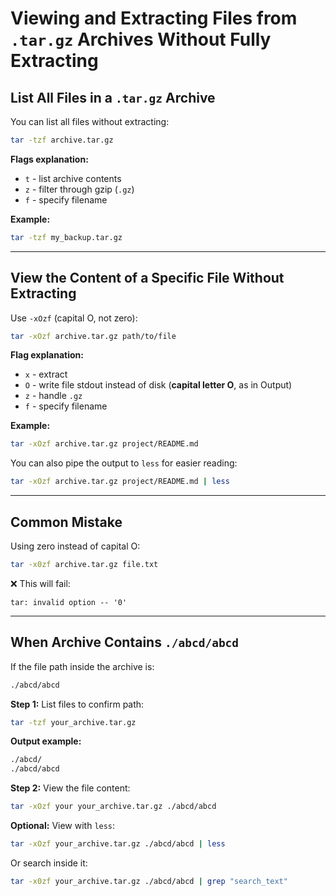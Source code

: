 # Viewing and Extracting Files from `.tar.gz` Archives Without Fully Extracting

## List All Files in a `.tar.gz` Archive

You can list all files without extracting:

```bash
tar -tzf archive.tar.gz
```

**Flags explanation:**
- `t` - list archive contents
- `z` - filter through gzip (`.gz`)
- `f` - specify filename

**Example:**
```bash
tar -tzf my_backup.tar.gz
```

---

## View the Content of a Specific File Without Extracting

Use `-xOzf` (capital O, not zero):

```bash
tar -xOzf archive.tar.gz path/to/file
```

**Flag explanation:**
- `x` - extract
- `O` - write file stdout instead of disk (**capital letter O**, as in Output)
- `z` - handle `.gz`
- `f` - specify filename

**Example:**

```bash
tar -xOzf archive.tar.gz project/README.md
```

You can also pipe the output to `less` for easier reading:

```bash
tar -xOzf archive.tar.gz project/README.md | less
```

---

## Common Mistake
Using zero instead of capital O:
```bash
tar -x0zf archive.tar.gz file.txt
```
❌ This will fail:
```vbnet
tar: invalid option -- '0'
```

---
## When Archive Contains `./abcd/abcd`
If the file path inside the archive is:
```bash
./abcd/abcd
```
**Step 1:** List files to confirm path:
```bash
tar -tzf your_archive.tar.gz
```
**Output example:**
```bash
./abcd/
./abcd/abcd
```
**Step 2:** View the file content:
```bash
tar -xOzf your your_archive.tar.gz ./abcd/abcd
```
**Optional:** View with `less`:
```bash
tar -xOzf your_archive.tar.gz ./abcd/abcd | less
```
Or search inside it:
```bash
tar -x0zf your_archive.tar.gz ./abcd/abcd | grep "search_text"
```